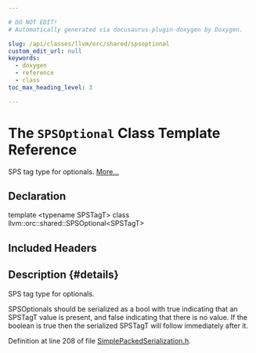 ```yaml
---

# DO NOT EDIT!
# Automatically generated via docusaurus-plugin-doxygen by Doxygen.

slug: /api/classes/llvm/orc/shared/spsoptional
custom_edit_url: null
keywords:
  - doxygen
  - reference
  - class
toc_max_heading_level: 3

---
```





# The `SPSOptional` Class Template Reference

<DoxygenPage pluginConfig={pluginConfig}>

SPS tag type for optionals. <a href="#details">More...</a>

## Declaration

<CodeBlock>template &lt;typename SPSTagT&gt;
class llvm::orc::shared::SPSOptional&lt;SPSTagT&gt;</CodeBlock>

## Included Headers

<IncludesList>
<IncludesListItem
  filePath="llvm/ExecutionEngine/Orc/Shared/SimplePackedSerialization.h"
  permalink="/docs/api/files/include/include/llvm/include/llvm/executionengine/include/llvm/executionengine/orc/include/llvm/executionengine/orc/shared/simplepackedserialization-h"
  isLocal="true" />
</IncludesList>

## Description {#details}

SPS tag type for optionals.

SPSOptionals should be serialized as a bool with true indicating that an SPSTagT value is present, and false indicating that there is no value. If the boolean is true then the serialized SPSTagT will follow immediately after it.

Definition at line 208 of file <a href="/docs/api/files/include/include/llvm/include/llvm/executionengine/include/llvm/executionengine/orc/include/llvm/executionengine/orc/shared/simplepackedserialization-h">SimplePackedSerialization.h</a>.

</DoxygenPage>
